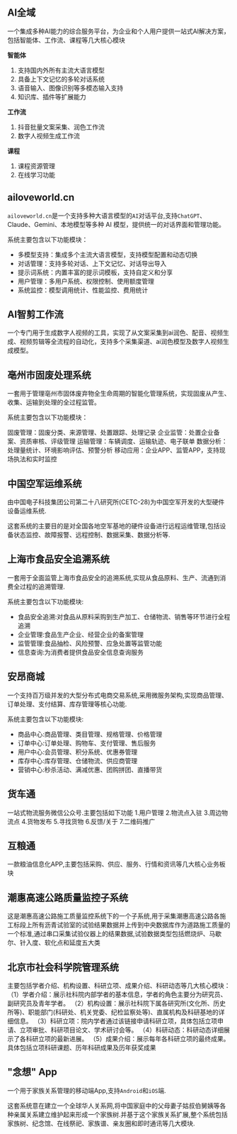 ## AI全域

一个集成多种AI能力的综合服务平台，为企业和个人用户提供一站式AI解决方案，包括智能体、工作流、课程等几大核心模块

**智能体**

1. 支持国内外所有主流大语言模型
2. 具备上下文记忆的多轮对话系统
3. 语音输入、图像识别等多模态输入支持
4. 知识库、插件等扩展能力

**工作流**

1. 抖音批量文案采集、润色工作流
2. 数字人视频生成工作流

**课程**

1. 课程资源管理
2. 在线学习功能


## ailoveworld.cn

`ailoveworld.cn`是一个支持多种大语言模型的`AI`对话平台,支持`ChatGPT`、Claude、Gemini、本地模型等多种 AI 模型，提供统一的对话界面和管理功能。

系统主要包含以下功能模块：
- 多模型支持：集成多个主流大语言模型，支持模型配置和动态切换
- 对话管理：支持多轮对话、上下文记忆、对话导出导入
- 提示词系统：内置丰富的提示词模板，支持自定义和分享
- 用户管理：多用户系统、权限控制、使用额度管理
- 系统监控：模型调用统计、性能监控、费用统计


## AI智剪工作流

一个专门用于生成数字人视频的工具，实现了从文案采集到ai润色、配音、视频生成、视频剪辑等全流程的自动化，支持多个采集渠道、ai润色模型及数字人视频生成模型。

## 亳州市固废处理系统

一套用于管理亳州市固体废弃物全生命周期的智能化管理系统，实现固废从产生、收集、运输到处理的全过程监管。

系统主要包含以下功能模块：

固废管理：固废分类、来源管理、处置跟踪、处理记录
企业监管：处置企业备案、资质审核、评级管理
运输管理：车辆调度、运输轨迹、电子联单
数据分析：处理量统计、环境影响评估、预警分析
移动应用：企业APP、监管APP，支持现场执法和实时监控


## 中国空军运维系统

由中国电子科技集团公司第二十八研究所(CETC-28)为中国空军开发的大型硬件设备运维系统.

这套系统的主要目的是对全国各地空军基地的硬件设备进行远程运维管理,包括设备状态监控、故障报警、远程控制、数据采集、数据分析等.



## 上海市食品安全追溯系统

一套用于全面监管上海市食品安全的追溯系统,实现从食品原料、生产、流通到消费全过程的追溯管理.

系统主要包含以下功能模块:
- 食品安全追溯:对食品从原料采购到生产加工、仓储物流、销售等环节进行全程追溯
- 企业管理:食品生产企业、经营企业的备案管理
- 监管管理:食品抽检、风险预警、应急处置等监管功能
- 信息查询:为消费者提供食品安全信息查询服务



## 安昂商城

一个支持百万级并发的大型分布式电商交易系统,采用微服务架构,实现商品管理、订单处理、支付结算、库存管理等核心功能.

系统主要包含以下功能模块:
- 商品中心:商品管理、类目管理、规格管理、价格管理
- 订单中心:订单处理、购物车、支付管理、售后服务
- 用户中心:会员管理、积分系统、优惠券管理
- 库存中心:库存管理、仓储物流、供应商管理
- 营销中心:秒杀活动、满减优惠、团购拼团、直播带货


## 货车通

一站式物流服务微信公众号.主要包括如下功能
1.用户管理
2.物流点入驻
3.周边物流点
4.货物发布
5.寻找货物
6.反馈/关于
7.二维码推广

## 互粮通

一款粮油信息化APP,主要包括采购、供应、服务、行情和资讯等几大核心业务板块

## 潮惠高速公路质量监控子系统

这是潮惠高速公路施工质量监控系统下的一个子系统,用于采集潮惠高速公路各施工标段上所有沥青试验室的试验结果数据并上传到中央数据库作为道路施工质量的一个标准,通过串口采集试验仪器上的结果数据,试验数据类型包括燃烧炉、马歇尔、针入度、软化点和延度五大类

## 北京市社会科学院管理系统 

主要包括学者介绍、机构设置、科研立项、成果介绍、科研动态等几大核心模块：
（1）学者介绍：展示社科院内部学者的基本信息，学者的角色主要分为研究员、副研究员及青年学者。
（2）机构设置：展示社科院下属各研究所(文化所、历史所等)、职能部门(科研处、机关党委、纪检监察处等)、直属机构及科研基地的详细信息。
（3）科研立项：院内学者通过该链接申请科研立项，具体包括立项申请、立项审批、科研项目论文、学术研讨会等。
（4）科研动态：科研动态详细展示了各科研立项的最新进展。
（5）成果介绍：展示每年各科研立项的最终成果。具体包括立项科研课题、历年科研成果及历年获奖成果


## "念想" App

一个用于家族关系管理的移动端App,支持`Android`和`iOS`端.

这套系统意在建立一个全球华人关系网,将中国家庭中的父母妻子姑叔伯舅姨等各种亲属关系建立维护起来形成一个家族树.并基于这个家族关系扩展,整个系统包括家族树、纪念馆、在线祭祀、家族谱、亲友圈和即时通讯等几大模块.
